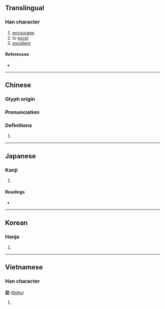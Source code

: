 {{character info/new}}
==Translingual==

===Han character===
{{Han char|rn=19|rad=力|as=05|sn=7|four=14627|canj=SRKS|ids=⿰召力}}

# [[encourage]]
# to [[excel]]
# [[excellent]]

====References====
* {{Han ref|kx=0147.020|dkj=02318|dj=0331.050|hdz=10369.050|uh=52AD|ud=21165|bh=CA6F|bd=51823}}

----

==Chinese==
{{zh-forms}}

===Glyph origin===
{{Han etym}}

===Pronunciation===
{{zh-pron
|m=shào
|c=siu6
|h=pfs=
|md=
|mn=
|w=
|mc=y
|oc=y
|cat=
}}

===Definitions===
{{zh-hanzi}}

# {{rfdef|lang=zh}}

----

==Japanese==

===Kanji===
{{ja-kanji|grade=|rs=力05}}

# {{defn|lang=ja|sort=力05}}

====Readings====
* {{ja-readings|on=[[しょう]] (shō)|kun=[[つとめる]] (tsutomeru)}}

----

==Korean==

===Hanja===
{{ko-hanja|hangeul=초|rv=cho|mr=ch'o}}

# {{defn|lang=ko|sort=力05}}

----

==Vietnamese==

===Han character===
'''劭''' ([[thiệu]])

# {{defn|lang=vi}}

{{cln|vi|Han tu}}